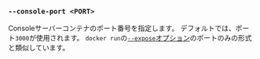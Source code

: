 ### `--console-port <PORT>`

Consoleサーバーコンテナのポート番号を指定します。
デフォルトでは、ポート`3000`が使用されます。
`docker run`の[`--expose`オプション][docker run expose]のポートのみの形式と類似しています。

[docker run expose]: https://docs.docker.com/reference/cli/docker/container/run/#publish